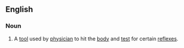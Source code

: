 ==English==
===Noun===
{{en-noun|sg=[[reflex]] [[hammer]]}}

#{{medicine}} A [[tool]] used by [[physician]] to hit the [[body]] and [[test]] for certain [[reflex]]es.